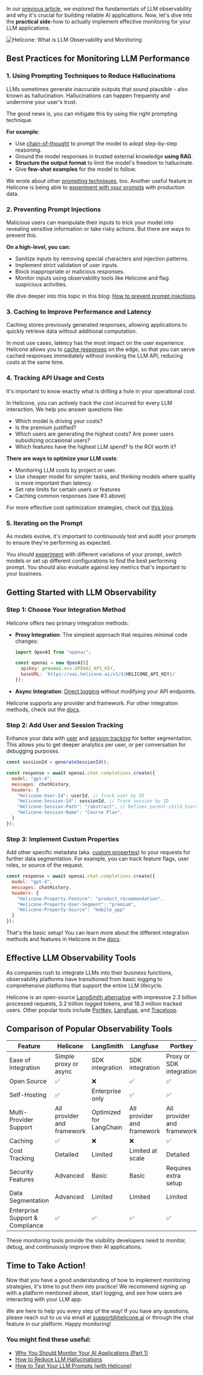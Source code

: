 In our <a href="https://www.helicone.ai/blog/llm-observability" target="_blank" rel="noopener">previous article</a>, we explored the fundamentals of LLM observability and why it's crucial for building reliable AI applications. Now, let's dive into the **practical side**-how to actually implement effective monitoring for your LLM applications.

![Helicone: What is LLM Observability and Monitoring](/static/blog/llm-observability-cover.webp)

## Best Practices for Monitoring LLM Performance

### 1. Using Prompting Techniques to Reduce Hallucinations

LLMs sometimes generate inaccurate outputs that sound plausible - also known as hallucination. Hallucinations can happen frequently and undermine your user's trust.

The good news is, you can mitigate this by using the right prompting technique. 

**For example**:

- Use <a href="https://www.helicone.ai/blog/chain-of-thought-prompting" target="_blank" rel="noopener">chain-of-thought</a> to prompt the model to adopt step-by-step reasoning.
- Ground the model responses in trusted external knowledge **using RAG**. 
- **Structure the output format** to limit the model's freedom to hallucinate.
- Give **few-shot examples** for the model to follow.

We wrote about other <a href="https://www.helicone.ai/blog/prompt-engineering-tools" target="_blank" rel="noopener">prompting techniques</a>, too. Another useful feature in Helicone is being able to <a href="https://docs.helicone.ai/features/experiments" target="_blank" rel="noopener">experiment with your prompts</a> with production data.

### 2. Preventing Prompt Injections

Malicious users can manipulate their inputs to trick your model into revealing sensitive information or take risky actions. But there are ways to prevent this.

**On a high-level, you can:**

- Sanitize inputs by removing special characters and injection patterns.
- Implement strict validation of user inputs.
- Block inappropriate or malicious responses.
- Monitor inputs using observability tools like Helicone and flag suspicious activities.

We dive deeper into this topic in this blog: <a href="https://www.helicone.ai/blog/preventing-prompt-injection" target="_blank" rel="noopener">How to prevent prompt injections</a>.

### 3. Caching to Improve Performance and Latency

Caching stores previously generated responses, allowing applications to quickly retrieve data without additional computation.

In most use cases, latency has the most impact on the user experience. Helicone allows you to <a href="https://docs.helicone.ai/features/advanced-usage/caching" target="_blank" rel="noopener">cache responses</a> on the edge, so that you can serve cached responses immediately without invoking the LLM API, reducing costs at the same time.

### 4. Tracking API Usage and Costs

It's important to know exactly what is drilling a hole in your operational cost. 

In Helicone, you can actively track the cost incurred for every LLM interaction. We help you answer questions like: 

- Which model is driving your costs? 
- Is the premium justified? 
- Which users are generating the highest costs? Are power users subsidizing occasional users?
- Which features have the highest LLM spend? Is the ROI worth it?

**There are ways to optimize your LLM costs**:

- Monitoring LLM costs by project or user.
- Use cheaper model for simpler tasks, and thinking models where quality is more important than latency.
- Set rate limits for certain users or features
- Caching common responses (see #3 above)

For more effective cost optimization strategies, check out <a href="https://www.helicone.ai/blog/slash-llm-cost" target="_blank" rel="noopener">this blog</a>.

### 5. Iterating on the Prompt

As models evolve, it's important to continuously test and audit your prompts to ensure they're performing as expected.

You should <a href="https://docs.helicone.ai/features/experiments" target="_blank" rel="noopener">experiment</a> with different variations of your prompt, switch models or set up different configurations to find the best performing prompt. You should also evaluate against key metrics that's important to your business.

## Getting Started with LLM Observability

### Step 1: Choose Your Integration Method

Helicone offers two primary integration methods:
- **Proxy Integration**: The simplest approach that requires minimal code changes:

  ```js
  import OpenAI from "openai";

  const openai = new OpenAI({
    apiKey: process.env.OPENAI_API_KEY,
    baseURL: `https://oai.helicone.ai/v1/${HELICONE_API_KEY}/`
  });
  ```
- **Async Integration**: <a href="https://docs.helicone.ai/getting-started/integration-method/openllmetry" target="_blank" rel="noopener">Direct logging</a> without modifying your API endpoints. 

Helicone supports any provider and framework. For other integration methods, check out the <a href="https://docs.helicone.ai/getting-started/" target="_blank" rel="noopener">docs</a>.

### Step 2: Add User and Session Tracking

Enhance your data with <a href="https://docs.helicone.ai/features/advanced-usage/user-metrics" target="_blank" rel="noopener">user</a> and <a href="https://docs.helicone.ai/features/sessions" target="_blank" rel="noopener">session tracking</a> for better segmentation. This allows you to get deeper analytics per user, or per conversation for debugging purposes. 

```js
const sessionId = generateSessionId();

const response = await openai.chat.completions.create({
  model: "gpt-4",
  messages: chatHistory,
  headers: {
    "Helicone-User-Id": userId, // Track user by ID
    "Helicone-Session-Id": sessionId, // Track session by ID
    "Helicone-Session-Path": "/abstract", // Defines parent-child hierarchy
    "Helicone-Session-Name": "Course Plan", 
  }
});
```

### Step 3: Implement Custom Properties

Add other specific metadata (aka. <a href="https://docs.helicone.ai/features/advanced-usage/custom-properties" target="_blank" rel="noopener">custom properties</a>) to your requests for further data segmentation. For example, you can track feature flags, user roles, or source of the request.

```js
const response = await openai.chat.completions.create({
  model: "gpt-4",
  messages: chatHistory,
  headers: {
    "Helicone-Property-Feature": "product_recommendation",
    "Helicone-Property-User-Segment": "premium",
    "Helicone-Property-Source": "mobile_app"
  }
});
```

That's the basic setup! You can learn more about the different integration methods and features in Helicone in the <a href="https://docs.helicone.ai/getting-started/" target="_blank" rel="noopener">docs</a>.

## Effective LLM Observability Tools

As companies rush to integrate LLMs into their business functions, observability platforms have transitioned from basic logging to comprehensive platforms that support the entire LLM lifecycle. 

Helicone is an open-source <a href="https://www.helicone.ai/blog/langsmith" target="_blank" rel="noopener">LangSmith alternative</a> with impressive 2.3 billion processed requests, 3.2 trillion logged tokens, and 18.3 million tracked users. Other popular tools include <a href="https://www.helicone.ai/blog/portkey-vs-helicone" target="_blank" rel="noopener">Portkey</a>, <a href="https://www.helicone.ai/blog/best-langfuse-alternatives" target="_blank" rel="noopener">Langfuse</a>, and <a href="https://www.helicone.ai/blog/helicone-vs-traceloop" target="_blank" rel="noopener">Traceloop</a>.

## Comparison of Popular Observability Tools

| Feature | Helicone | LangSmith | Langfuse | Portkey |
|---------|----------|-----------|----------|---------|
| Ease of Integration | Simple proxy or async | SDK integration | SDK integration |  Proxy or SDK integration |
| Open Source | ✅ | ❌ | ✅ | ✅ |
| Self-Hosting | ✅ | Enterprise only | ✅ | ✅ |
| Multi-Provider Support | All provider and framework | Optimized for LangChain | All provider and framework |  All provider and framework |
| Caching | ✅ | ❌ | ❌ | ✅ |
| Cost Tracking | Detailed | Limited | Limited at scale | Detailed |
| Security Features | Advanced | Basic | Basic | Requires extra setup |
| Data Segmentation | Advanced | Limited | Limited | Limited |
| Enterprise Support & Compliance | ✅ | ✅ | ✅ | ✅ |

These monitoring tools provide the visibility developers need to monitor, debug, and continuously improve their AI applications.

## Time to Take Action!

Now that you have a good understanding of how to implement monitoring strategies, it's time to put them into practice! We recommend signing up with a platform mentioned above, start logging, and see how users are interacting with your LLM app.

We are here to help you every step of the way! If you have any questions, please reach out to us via email at [support@helicone.ai](mailto:support@helicone.ai) or through the chat feature in our platform. Happy monitoring!

### You might find these useful: 

- <a href="https://www.helicone.ai/blog/llm-observability" target="_blank" rel="noopener">Why You Should Monitor Your AI Applications (Part 1)</a>
- <a href="https://www.helicone.ai/blog/how-to-reduce-llm-hallucination" target="_blank" rel="noopener">How to Reduce LLM Hallucinations</a>
- <a href="https://www.helicone.ai/blog/test-your-llm-prompts" target="_blank" rel="noopener">How to Test Your LLM Prompts (with Helicone)</a>

<Questions />
